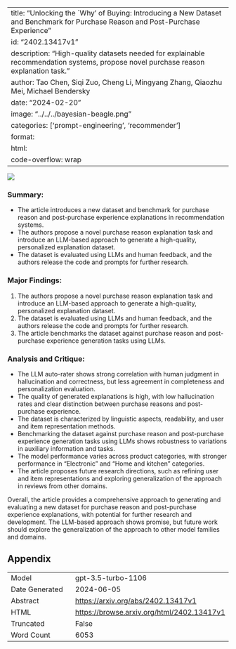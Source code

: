 
---
title: "Unlocking the `Why' of Buying: Introducing a New Dataset and Benchmark for Purchase Reason and Post-Purchase Experience"
id: "2402.13417v1"
description: "High-quality datasets needed for explainable recommendation systems, propose novel purchase reason explanation task."
author: Tao Chen, Siqi Zuo, Cheng Li, Mingyang Zhang, Qiaozhu Mei, Michael Bendersky
date: "2024-02-20"
image: "../../../bayesian-beagle.png"
categories: ['prompt-engineering', 'recommender']
format:
  html:
    code-overflow: wrap
---

![](../../../bayesian-beagle.png)

### **Summary:**
- The article introduces a new dataset and benchmark for purchase reason and post-purchase experience explanations in recommendation systems.
- The authors propose a novel purchase reason explanation task and introduce an LLM-based approach to generate a high-quality, personalized explanation dataset.
- The dataset is evaluated using LLMs and human feedback, and the authors release the code and prompts for further research.

### **Major Findings:**
1. The authors propose a novel purchase reason explanation task and introduce an LLM-based approach to generate a high-quality, personalized explanation dataset.
2. The dataset is evaluated using LLMs and human feedback, and the authors release the code and prompts for further research.
3. The article benchmarks the dataset against purchase reason and post-purchase experience generation tasks using LLMs.

### **Analysis and Critique:**
- The LLM auto-rater shows strong correlation with human judgment in hallucination and correctness, but less agreement in completeness and personalization evaluation.
- The quality of generated explanations is high, with low hallucination rates and clear distinction between purchase reasons and post-purchase experience.
- The dataset is characterized by linguistic aspects, readability, and user and item representation methods.
- Benchmarking the dataset against purchase reason and post-purchase experience generation tasks using LLMs shows robustness to variations in auxiliary information and tasks.
- The model performance varies across product categories, with stronger performance in "Electronic" and "Home and kitchen" categories.
- The article proposes future research directions, such as refining user and item representations and exploring generalization of the approach in reviews from other domains.

Overall, the article provides a comprehensive approach to generating and evaluating a new dataset for purchase reason and post-purchase experience explanations, with potential for further research and development. The LLM-based approach shows promise, but future work should explore the generalization of the approach to other model families and domains.

## Appendix

|          |          |
|----------|----------|
| Model     | gpt-3.5-turbo-1106       |
| Date Generated     | 2024-06-05       |
| Abstract | [https://arxiv.org/abs/2402.13417v1](https://arxiv.org/abs/2402.13417v1)        |
| HTML     | [https://browse.arxiv.org/html/2402.13417v1](https://browse.arxiv.org/html/2402.13417v1)       |
| Truncated       | False       |
| Word Count       | 6053       |